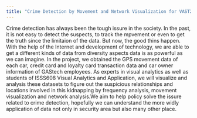 ```yaml
---
title: "Crime Detection by Movement and Network Visualization for VAST2021 MC2"
---
```


Crime detection has always been the tough issure in the society. In the past, it is not easy to detect the suspects, to track the mpvement or even to get the truth since the limitaion of the data. But now, the good thins happen. With the help of the Internet and development of technology, we are able to get a different kinds of data from diversity aspects data is as powerful as we can imagine. 
In the project, we obtained the GPS movement data of each car, credit card and loyalty card transaction data and car owner information of GAStech employees. As experts in visual analytics as well as students of ISSS608 Visual Analytics and Application, we will visualize and analysis these datasets to figure out the suspicious relationships and locations involved in this kidnapping by frequency analysis, movement visualization and network analysis.We aim to help policy solve the issure related to crime detection, hopefully we can understand the more widly application of data not only in security area but also many other place.